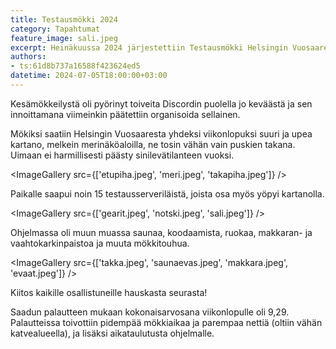 ```yaml
---
title: Testausmökki 2024
category: Tapahtumat
feature_image: sali.jpeg
excerpt: Heinäkuussa 2024 järjestettiin Testausmökki Helsingin Vuosaaressa — safkaa & koodaamista!
authors: 
- ts:61d8b737a16588f423624ed5
datetime: 2024-07-05T18:00:00+03:00
---
```


Kesämökkeilystä oli pyörinyt toiveita Discordin puolella jo keväästä ja sen innoittamana viimeinkin päätettiin organisoida sellainen.

Mökiksi saatiin Helsingin Vuosaaresta yhdeksi viikonlopuksi suuri ja upea kartano, melkein merinäköaloilla, ne tosin vähän vain puskien takana. Uimaan ei harmillisesti päästy sinilevätilanteen vuoksi.

<ImageGallery src={['etupiha.jpeg', 'meri.jpeg', 'takapiha.jpeg']} />

Paikalle saapui noin 15 testausserveriläistä, joista osa myös yöpyi kartanolla. 

<ImageGallery src={['gearit.jpeg', 'notski.jpeg', 'sali.jpeg']} />

Ohjelmassa oli muun muassa saunaa, koodaamista, ruokaa, makkaran- ja vaahtokarkinpaistoa ja muuta mökkitouhua.

<ImageGallery src={['takka.jpeg', 'saunaevas.jpeg', 'makkara.jpeg', 'evaat.jpeg']} />

Kiitos kaikille osallistuneille hauskasta seurasta!

Saadun palautteen mukaan kokonaisarvosana viikonlopulle oli 9,29. Palautteissa toivottiin pidempää mökkiaikaa ja parempaa nettiä (oltiin vähän katvealueella), ja lisäksi aikataulutusta ohjelmalle.
